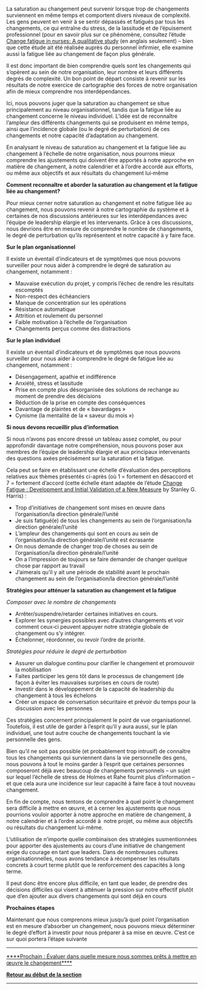 La saturation au changement peut survenir lorsque trop de changements surviennent en même temps et comportent divers niveaux de complexité. Les gens peuvent en venir à se sentir dépassés et fatigués par tous les changements, ce qui entraîne du stress, de la lassitude et de l’épuisement professionnel (pour en savoir plus sur ce phénomène, consultez l’étude [https://pubmed.ncbi.nlm.nih.gov/32542846/ Change fatigue in nurses: A qualitative study] (en anglais seulement) – bien que cette étude ait été réalisée auprès du personnel infirmier, elle examine aussi la fatigue liée au changement de façon plus générale.

Il est donc important de bien comprendre quels sont les changements qui s’opèrent au sein de notre organisation, leur nombre et leurs différents degrés de complexité. Un bon point de départ consiste à revenir sur les résultats de notre exercice de cartographie des forces de notre organisation afin de mieux comprendre nos interdépendances.

Ici, nous pouvons juger que la saturation au changement se situe principalement au niveau organisationnel, tandis que la fatigue liée au changement concerne le niveau individuel. L’idée est de reconnaître l’ampleur des différents changements qui se produisent en même temps, ainsi que l’incidence globale (ou le degré de perturbation) de ces changements et notre capacité d’adaptation au changement.

En analysant le niveau de saturation au changement et la fatigue liée au changement à l’échelle de notre organisation, nous pourrons mieux comprendre les ajustements qui doivent être apportés à notre approche en matière de changement, à notre calendrier et à l’ordre accordé aux efforts, ou même aux objectifs et aux résultats du changement lui‑même

'''Comment reconnaître et aborder la saturation au changement et la fatigue liée au changement?'''

Pour mieux cerner notre saturation au changement et notre fatigue liée au changement, nous pouvons revenir à notre cartographie du système et à certaines de nos discussions antérieures sur les interdépendances avec l’équipe de leadership élargie et les intervenants. Grâce à ces discussions, nous devrions être en mesure de comprendre le nombre de changements, le degré de perturbation qu’ils représentent et notre capacité à y faire face.

'''Sur le plan organisationnel'''

Il existe un éventail d’indicateurs et de symptômes que nous pouvons surveiller pour nous aider à comprendre le degré de saturation au changement, notamment :

* Mauvaise exécution du projet, y compris l’échec de rendre les résultats escomptés
* Non-respect des échéanciers
* Manque de concentration sur les opérations
* Résistance automatique
* Attrition et roulement du personnel
* Faible motivation à l’échelle de l’organisation
* Changements perçus comme des distractions

'''Sur le plan individuel'''

Il existe un éventail d’indicateurs et de symptômes que nous pouvons surveiller pour nous aider à comprendre le degré de fatigue liée au changement, notamment :

* Désengagement, apathie et indifférence
* Anxiété, stress et lassitude
* Prise en compte plus désorganisée des solutions de rechange au moment de prendre des décisions
* Réduction de la prise en compte des conséquences
* Davantage de plaintes et de « bavardages »
* Cynisme (la mentalité de la « saveur du mois »)

'''Si nous devons recueillir plus d’information'''

Si nous n’avons pas encore dressé un tableau assez complet, ou pour approfondir davantage notre compréhension, nous pouvons poser aux membres de l’équipe de leadership élargie et aux principaux intervenants des questions axées précisément sur la saturation et la fatigue.

Cela peut se faire en établissant une échelle d’évaluation des perceptions relatives aux thèmes présentés ci-après (où 1 = fortement en désaccord et 7 = fortement d’accord (cette échelle étant adaptée de l’étude [https://www.researchgate.net/publication/254326588_Change_fatigue_Development_and_initial_validation_of_a_new_measure Change Fatigue : Development and Initial Validation of a New Measure] by Stanley G. Harris) :

* Trop d’initiatives de changement sont mises en œuvre dans l’organisation/la direction générale/l’unité
* Je suis fatigué(e) de tous les changements au sein de l’organisation/la direction générale/l’unité
* L’ampleur des changements qui sont en cours au sein de l’organisation/la direction générale/l’unité est écrasante
* On nous demande de changer trop de choses au sein de l’organisation/la direction générale/l’unité
* On a l’impression de toujours se faire demander de changer quelque chose par rapport au travail
* J’aimerais qu’il y ait une période de stabilité avant le prochain changement au sein de l’organisation/la direction générale/l’unité

'''Stratégies pour atténuer la saturation au changement et la fatigue'''

''Composer avec le nombre de changements''

* Arrêter/suspendre/retarder certaines initiatives en cours.
* Explorer les synergies possibles avec d’autres changements et voir comment ceux‑ci peuvent appuyer notre stratégie globale de changement ou s’y intégrer.
* Échelonner, réordonner, ou revoir l’ordre de priorité.

''Stratégies pour réduire le degré de perturbation''

* Assurer un dialogue continu pour clarifier le changement et promouvoir la mobilisation
* Faites participer les gens tôt dans le processus de changement (de façon à éviter les mauvaises surprises en cours de route)
* Investir dans le développement de la capacité de leadership du changement à tous les échelons
* Créer un espace de conversation sécuritaire et prévoir du temps pour la discussion avec les personnes

Ces stratégies concernent principalement le point de vue organisationnel. Toutefois, il est utile de garder à l’esprit qu’il y aura aussi, sur le plan individuel, une tout autre couche de changements touchant la vie personnelle des gens.

Bien qu’il ne soit pas possible (et probablement trop intrusif) de connaître tous les changements qui surviennent dans la vie personnelle des gens, nous pouvons à tout le moins garder à l’esprit que certaines personnes composeront déjà avec beaucoup de changements personnels – un sujet sur lequel l’échelle de stress de Holmes et Rahe fournit plus d’information – et que cela aura une incidence sur leur capacité à faire face à tout nouveau changement.

En fin de compte, nous tentons de comprendre à quel point le changement sera difficile à mettre en œuvre, et à cerner les ajustements que nous pourrions vouloir apporter à notre approche en matière de changement, à notre calendrier et à l’ordre accordé à  notre projet, ou même aux objectifs ou résultats du changement lui-même.

L’utilisation de n’importe quelle combinaison des stratégies susmentionnées pour apporter des ajustements au cours d’une initiative de changement exige du courage en tant que leaders. Dans de nombreuses cultures organisationnelles, nous avons tendance à récompenser les résultats concrets à court terme plutôt que le renforcement des capacités à long terme.

Il peut donc être encore plus difficile, en tant que leader, de prendre des décisions difficiles qui visent à atténuer la pression sur notre effectif plutôt que d’en ajouter aux divers changements qui sont déjà en cours

'''Prochaines étapes'''

Maintenant que nous comprenons mieux jusqu’à quel point l’organisation est en mesure d’absorber un changement, nous pouvons mieux déterminer le degré d’effort à investir pour nous préparer à sa mise en œuvre. C’est ce sur quoi portera l’étape suivante


-----

[https://articles.alpha.canada.ca/framework-for-leading-change/fr/evaluer-dans-quelle-mesure-nous-sommes-prets-a-mettre-en-oeuvre-le-changement/ ****Prochain : Évaluer dans quelle mesure nous sommes prêts à mettre en œuvre le changement****]

[https://articles.alpha.canada.ca/framework-for-leading-change/fr/capacite-etat-de-preparation-et-incidence/ '''Retour au début de la section''']


-----
